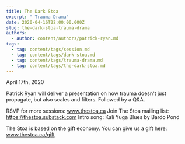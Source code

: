 ```yaml
---
title: The Dark Stoa
excerpt: " Trauma Drama"
date: 2020-04-16T22:00:00.000Z
slug: the-dark-stoa-trauma-drama
authors:
  - author: content/authors/patrick-ryan.md
tags:
  - tag: content/tags/session.md
  - tag: content/tags/dark-stoa.md
  - tag: content/tags/trauma-drama.md
  - tag: content/tags/the-dark-stoa.md
---
```


April 17th, 2020

Patrick Ryan will deliver a presentation on how trauma doesn't just propagate, but also scales and filters. Followed by a Q&A.

RSVP for more sessions: www.thestoa.ca
Join The Stoa mailing list: https://thestoa.substack.com
Intro song: Kali Yuga Blues by Bardo Pond

The Stoa is based on the gift economy. You can give us a gift here: www.thestoa.ca/gift
